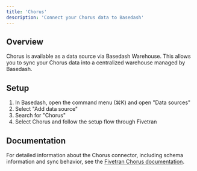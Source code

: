 ```yaml
---
title: 'Chorus'
description: 'Connect your Chorus data to Basedash'
---
```


## Overview

Chorus is available as a data source via Basedash Warehouse. This allows you to sync your Chorus data into a centralized warehouse managed by Basedash.

## Setup

1. In Basedash, open the command menu (⌘K) and open "Data sources"
2. Select "Add data source"
3. Search for "Chorus"
4. Select Chorus and follow the setup flow through Fivetran

## Documentation

For detailed information about the Chorus connector, including schema information and sync behavior, see the [Fivetran Chorus documentation](https://fivetran.com/docs/connectors/applications/chorus).
